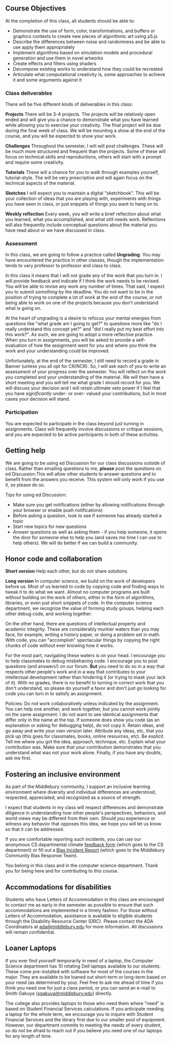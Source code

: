 ## Course Objectives

At the completion of this class, all students should be able to:

- Demonstrate the use of form, color, transformations, and buffers or graphics contexts to create new pieces of algorithmic art using p5.js
- Describe the differences between noise and randomness and be able to use apply them appropriately
- Implement algorithms based on simulation models and procedural generation and use them in novel artworks
- Create effects and filters using shaders
- Decompose existing works to understand how they could be recreated
- Articulate what computational creativity is, some approaches to achieve it and some arguments against it

### Class deliverables
There will be five different kinds of deliverables in this class:

**Projects** There will be 3-4 projects. The projects will be relatively open ended and will give you a chance to demonstrate what you have learned while allowing you to exercise your creativity. The final project will be due during the final week of class. We will be mounting a show at the end of the course, and you will be expected to show your work.  

**Challenges** Throughout the semester, I will will post challenges. These will be much more structured and frequent than the projects. Some of these will focus on technical skills and reproductions, others will start with a prompt and require some creativity. 

**Tutorials** These will a chance for you to walk through examples yourself, tutorial-style. The will be very prescriptive and will again focus on the technical aspects of the material.

**Sketches** I will expect you to maintain a digital "sketchbook". This will be your collection of ideas that you are playing with, experiments with things you have seen in class, or just snippets of things you want to hang on to. 

**Weekly reflection** Every week, you will write a brief reflection about what you learned, what you accomplished, and what still needs work. Reflections will also frequently include conceptual questions about the material you have read about or we have discussed in class. 
 

### Assessment

In this class, we are going to follow a practice called **Ungrading**. You may have encountered the practice in other classes, though the implementation tends to vary professor to professor and class to class.

In this class it means that I will not grade any of the work that you turn in. I will provide feedback and indicate if I think the work needs to be revised. You will be able to revise any work any number of times. That said, I expect you to submit _something_ by the deadline. You do not want to be in the position of trying to complete a lot of work at the end of the course, or not being able to work on one of the projects because you don't understand what is going on. 

At the heart of ungrading is a desire to refocus your mental energies from questions like "what grade am I going to get?" to questions more like "do I really understand this concept yet?" and "did I really put my best effort into this work?". As such, we are going to adopt a more reflective practice. When you turn in assignments, you will be asked to provide a self-evaluation of how the assignment went for you and where you think the work and your understanding could be improved.

Unfortunately, at the end of the semester, I still need to record a grade in Banner (unless you all opt for CR/NCR). So, I will ask each of you to write an assessment of your progress over the semester. You will reflect on the work you completed and your understanding of the material. We will then have a short meeting and you will tell me what grade I should record for you. We will discuss your decision and I will retain ultimate veto power if I feel that you have _significantly_ under- or over- valued your contributions, but in most cases your decision will stand.

### Participation

You are expected to participate in the class beyond just turning in assignments. Class will frequently involve discussions or critique sessions, and you are expected to be active participants in both of these activities.



## Getting help

We are going to be using ed Discussion for our class discussions outside of class. Rather than emailing questions to me, **please** post the questions on ed Discussion.This will allow other students to answer questions and to benefit from the answers you receive. This system will only work if you use it, so please do so.

Tips for using ed Discussion:
- Make sure you get notifications (either by allowing notifications through your browser or enable push notifications)
- Before asking a question, look to see if someone has already started a topic
- Start new topics for new questions
- _Answer_ questions as well as asking them - if you help someone, it opens the door for someone else to help you (and saves me time I can use to help others). We will do better if we can build a community.

## Honor code and collaboration

**Short version** Help each other, but do not share solutions.

**Long version** In computer science, we build on the work of developers before us. Most of us learned to code by copying code and finding ways to tweak it to do what we want. Almost no computer programs are built without building on the work of others, either in the form of algorithms, libraries, or even just short snippets of code. In the computer science department, we recognize the value of forming study groups, helping each other debug code, and working together.

On the other hand, there are questions of intellectual property and academic integrity. These are considerably murkier waters than you may face, for example, writing a history paper, or doing a problem set in math. With code, you can "accomplish" spectacular things by copying the right chunks of code without ever knowing how it works.

For the most part, navigating these waters is on your head. I encourage you to help classmates to debug misbehaving code. I encourage you to post questions (and answers!) on our forum. **But** you need to do so in a way that respects other people's work and in a way that contributes to your intellectual development rather than hindering it (or trying to mask your lack of it). With no grades, there is no benefit to turning in correct work that you don't understand, so please do yourself a favor and don't just go looking for code you can turn in to satisfy an assignment.

Policies: Do not work collaboratively unless indicated by the assignment. You can help one another, and work together, but you cannot work jointly on the same assignment. I do not want to see identical assignments that differ only in the name at the top. If someone does show you code (as an explanation or asking for debugging help), do not copy it. Retain ideas, and go away and write your own version later. Attribute any ideas, etc, that you pick up (this goes for classmates, books, online resources, etc). Be explicit. Tell me where you got the idea, approach, technique, etc. Explain what your contribution was. Make sure that your contribution demonstrates that you understand what was not your work alone. Finally, if you have any doubts, ask me first.




## Fostering an inclusive environment

As part of the Middlebury community, I support an inclusive learning environment where diversity and individual differences are understood, respected, appreciated, and recognized as a source of strength.

I expect that students in my class will respect differences and demonstrate diligence in understanding how other people's perspectives, behaviors, and world views may be different from their own. Should you experience or witness any behavior that opposes this idea, we hope you will let us know so that it can be addressed.

If you are comfortable reporting such incidents, you can use our anonymous CS departmental climate [feedback form](https://go.middlebury.edu/csfeedback) (which goes to the CS department) or fill out a [Bias Incident Report](https://middlebury-advocate.symplicity.com/public_report/index.php/pid043605?) (which goes to the Middlebury Community Bias Response Team).

You belong in this class and in the computer science department. Thank you for being here and for contributing to this course.

## Accommodations for disabilities

Students who have Letters of Accommodation in this class are encouraged to contact me as early in the semester as possible to ensure that such accommodations are implemented in a timely fashion. For those without Letters of Accommodation, assistance is available to eligible students through the Disability Resource Center (DRC). Please contact the ADA Coordinators at ada@middlebury.edu for more information. All discussions will remain confidential.


## Loaner Laptops

If you ever find yourself temporarily in need of a laptop, the Computer Science department has 10 rotating Dell laptops available to our students. These come pre-installed with software for most of the courses in the major. They are available to be loaned out short-term or long-term based on your need (as determined by you). Feel free to ask me ahead of time if you think you need one for just a class period, or you can send an e-mail to Smith Gakuya (sgakuya@middlebury.edu) directly.

The college also provides laptops to those who need them where “need” is based on Student Financial Services calculations. If you anticipate needing a laptop for the whole term, we encourage you to inquire with Student Financial Services and the library first due to our smaller pool of equipment. However, our department commits to meeting the needs of every student, so do not be afraid to reach out if you believe you need one of our laptops for any length of time.

